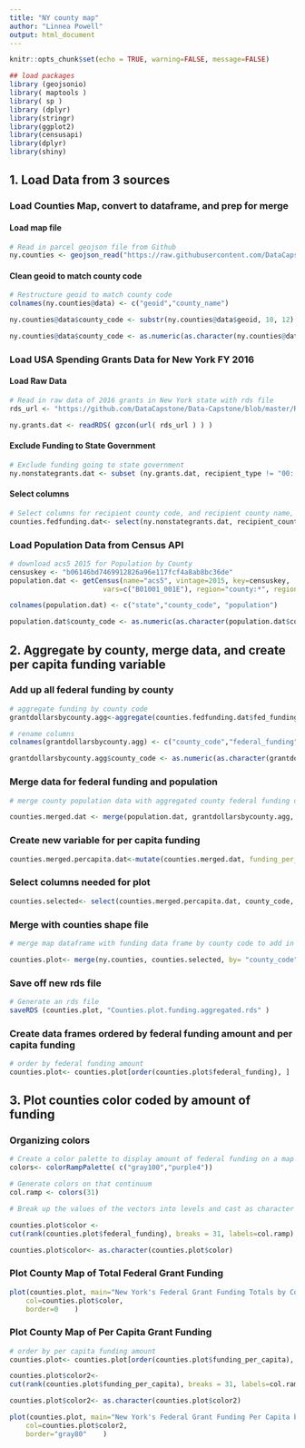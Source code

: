 ---
title: "NY county map"
author: "Linnea Powell"
output: html_document
---

```{r setup, include=FALSE}
knitr::opts_chunk$set(echo = TRUE, warning=FALSE, message=FALSE)
```

```{r}
## load packages
library (geojsonio)
library( maptools )
library( sp )
library (dplyr)
library(stringr)
library(ggplot2)
library(censusapi)
library(dplyr)
library(shiny)

```

## 1. Load Data from 3 sources


### Load Counties Map, convert to dataframe, and prep for merge

#### Load map file
```{r}
# Read in parcel geojson file from Github
ny.counties <- geojson_read("https://raw.githubusercontent.com/DataCapstone/Data-Capstone/master/Raw-Data/NY_counties.geojson", method="local", what="sp" )

```

#### Clean geoid to match county code
```{r}
# Restructure geoid to match county code
colnames(ny.counties@data) <- c("geoid","county_name")

ny.counties@data$county_code <- substr(ny.counties@data$geoid, 10, 12)

ny.counties@data$county_code <- as.numeric(as.character(ny.counties@data$county_code))
```



### Load USA Spending Grants Data for New York FY 2016

#### Load Raw Data
```{r}
# Read in raw data of 2016 grants in New York state with rds file
rds_url <- "https://github.com/DataCapstone/Data-Capstone/blob/master/Raw-Data/NYgra16.rds?raw=true"

ny.grants.dat <- readRDS( gzcon(url( rds_url ) ) )
```

#### Exclude Funding to State Government
```{r}
# Exclude funding going to state government
ny.nonstategrants.dat <- subset (ny.grants.dat, recipient_type != "00: State government")
```

#### Select columns
```{r}
# Select columns for recipient county code, and recipient county name, and federal funding amount
counties.fedfunding.dat<- select(ny.nonstategrants.dat, recipient_county_code,recipient_county_name, fed_funding_amount)
```

### Load Population Data from Census API
```{r}
# download acs5 2015 for Population by County
censuskey <- "b06146bd7469912826a96e117fcf4a8ab8bc36de"
population.dat <- getCensus(name="acs5", vintage=2015, key=censuskey, 
                       vars=c("B01001_001E"), region="county:*", regionin = "state: 36")

colnames(population.dat) <- c("state","county_code", "population")

population.dat$county_code <- as.numeric(as.character(population.dat$county_code))
```

## 2. Aggregate by county, merge data, and create per capita funding variable

### Add up all federal funding by county
```{r}
# aggregate funding by county code
grantdollarsbycounty.agg<-aggregate(counties.fedfunding.dat$fed_funding_amount, by=list(counties.fedfunding.dat$recipient_county_code), FUN=sum, na.rm=TRUE)

# rename columns
colnames(grantdollarsbycounty.agg) <- c("county_code","federal_funding")

grantdollarsbycounty.agg$county_code <- as.numeric(as.character(grantdollarsbycounty.agg$county_code))
```

### Merge data for federal funding and population 
```{r}
# merge county population data with aggregated county federal funding data by county code

counties.merged.dat <- merge(population.dat, grantdollarsbycounty.agg, by = "county_code", all.x=TRUE, na.rm=TRUE)
```

### Create new variable for per capita funding
```{r}
counties.merged.percapita.dat<-mutate(counties.merged.dat, funding_per_capita=federal_funding/population)
```

### Select columns needed for plot
```{r}
counties.selected<- select(counties.merged.percapita.dat, county_code, federal_funding, funding_per_capita)
```

### Merge with counties shape file
```{r}

# merge map dataframe with funding data frame by county code to add in geoid and county name

counties.plot<- merge(ny.counties, counties.selected, by= "county_code", all.x=TRUE, na.rm=TRUE)
```


### Save off new rds file
```{r}
# Generate an rds file 
saveRDS (counties.plot, "Counties.plot.funding.aggregated.rds" )
```


### Create data frames ordered by federal funding amount and per capita funding

```{r}
# order by federal funding amount
counties.plot<- counties.plot[order(counties.plot$federal_funding), ]

```


## 3. Plot counties color coded by amount of funding

### Organizing colors
```{r}
# Create a color palette to display amount of federal funding on a map
colors<- colorRampPalette( c("gray100","purple4"))

# Generate colors on that continuum
col.ramp <- colors(31)

# Break up the values of the vectors into levels and cast as character

counties.plot$color <-
cut(rank(counties.plot$federal_funding), breaks = 31, labels=col.ramp)

counties.plot$color<- as.character(counties.plot$color)

```


### Plot County Map of Total Federal Grant Funding

```{r}
plot(counties.plot, main="New York's Federal Grant Funding Totals by County, FY 2016",
    col=counties.plot$color,
    border=0    )
```


### Plot County Map of Per Capita Grant Funding

```{r}
# order by per capita funding amount
counties.plot<- counties.plot[order(counties.plot$funding_per_capita), ]

counties.plot$color2<-
cut(rank(counties.plot$funding_per_capita), breaks = 31, labels=col.ramp)

counties.plot$color2<- as.character(counties.plot$color2)

plot(counties.plot, main="New York's Federal Grant Funding Per Capita by County, FY 2016",
    col=counties.plot$color2,
    border="gray80"    )
```



